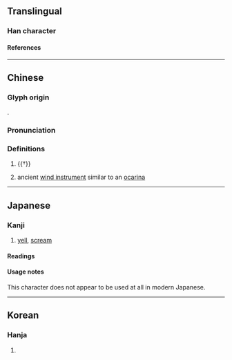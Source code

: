 {{character info/new}}
==Translingual==

===Han character===
{{Han char|rn=30|rad=口|as=11|sn=14|four=66660|canj=RRVLR|ids=⿲吕丩吕}}

====References====
{{Han ref|kx=0204.390|dkj=04166|dj=0427.160|hdz=10676.130|uh=5602}}

----

==Chinese==
{{zh-forms}}

===Glyph origin===
{{Han etym}}
{{Han compound|㗊|丩|ls=psc|c1=s|c2=p}}.

===Pronunciation===
{{zh-pron
|m=jiào
|c=giu3
|mc=y
|oc=y
|cat=v,n
}}

===Definitions===
{{zh-noun}}

# {{†}} {{zh-alt-form|叫|to [[shout]]}}
# {{lb|zh|musical instrument}} ancient [[wind instrument]] similar to an [[ocarina]]

----

==Japanese==

===Kanji===
{{ja-kanji|grade=|rs=口11}}

# [[yell]], [[scream]]

====Readings====
{{ja-readings
|on=[[きょう]] (kyō)
|kun=[[さける]] (sakeru)
}}

====Usage notes====
This character does not appear to be used at all in modern Japanese.

----

==Korean==

===Hanja===
{{ko-hanja|hangeul=교|rv=gyo|mr=kyo}}

# {{defn|lang=ko|sort=口11}}